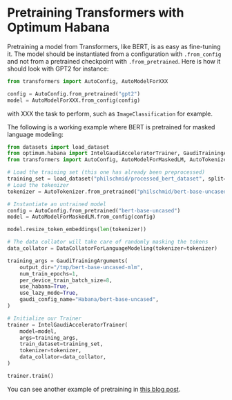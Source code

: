 <!---
Copyright 2022 The HuggingFace Team. All rights reserved.

Licensed under the Apache License, Version 2.0 (the "License");
you may not use this file except in compliance with the License.
You may obtain a copy of the License at

    http://www.apache.org/licenses/LICENSE-2.0

Unless required by applicable law or agreed to in writing, software
distributed under the License is distributed on an "AS IS" BASIS,
WITHOUT WARRANTIES OR CONDITIONS OF ANY KIND, either express or implied.
See the License for the specific language governing permissions and
limitations under the License.
-->


# Pretraining Transformers with Optimum Habana

Pretraining a model from Transformers, like BERT, is as easy as fine-tuning it.
The model should be instantiated from a configuration with `.from_config` and not from a pretrained checkpoint with `.from_pretrained`.
Here is how it should look with GPT2 for instance:
```python
from transformers import AutoConfig, AutoModelForXXX

config = AutoConfig.from_pretrained("gpt2")
model = AutoModelForXXX.from_config(config)
```
with XXX the task to perform, such as `ImageClassification` for example.

The following is a working example where BERT is pretrained for masked language modeling:
```python
from datasets import load_dataset
from optimum.habana import IntelGaudiAcceleratorTrainer, GaudiTrainingArguments
from transformers import AutoConfig, AutoModelForMaskedLM, AutoTokenizer, DataCollatorForLanguageModeling

# Load the training set (this one has already been preprocessed)
training_set = load_dataset("philschmid/processed_bert_dataset", split="train")
# Load the tokenizer
tokenizer = AutoTokenizer.from_pretrained("philschmid/bert-base-uncased-2022-habana")

# Instantiate an untrained model
config = AutoConfig.from_pretrained("bert-base-uncased")
model = AutoModelForMaskedLM.from_config(config)

model.resize_token_embeddings(len(tokenizer))

# The data collator will take care of randomly masking the tokens
data_collator = DataCollatorForLanguageModeling(tokenizer=tokenizer)

training_args = GaudiTrainingArguments(
    output_dir="/tmp/bert-base-uncased-mlm",
    num_train_epochs=1,
    per_device_train_batch_size=8,
    use_habana=True,
    use_lazy_mode=True,
    gaudi_config_name="Habana/bert-base-uncased",
)

# Initialize our Trainer
trainer = IntelGaudiAcceleratorTrainer(
    model=model,
    args=training_args,
    train_dataset=training_set,
    tokenizer=tokenizer,
    data_collator=data_collator,
)

trainer.train()
```

You can see another example of pretraining in [this blog post](https://huggingface.co/blog/pretraining-bert).
